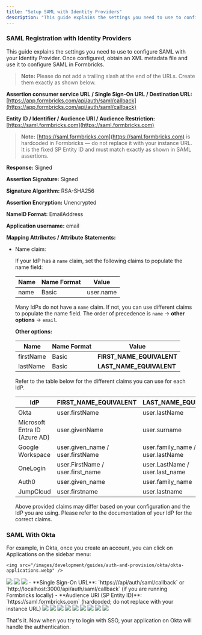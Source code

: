 ```yaml
---
title: "Setup SAML with Identity Providers"
description: "This guide explains the settings you need to use to configure SAML with your Identity Provider. Once configured, obtain an XML metadata file and use it to configure SAML in Formbricks."
---
```


### SAML Registration with Identity Providers

This guide explains the settings you need to use to configure SAML with your Identity Provider. Once configured, obtain an XML metadata file and use it to configure SAML in Formbricks.

> **Note:** Please do not add a trailing slash at the end of the URLs. Create them exactly as shown below.

**Assertion consumer service URL / Single Sign-On URL / Destination URL:** [https://app.formbricks.com/api/auth/saml/callback](https://app.formbricks.com/api/auth/saml/callback)

**Entity ID / Identifier / Audience URI / Audience Restriction:** [https://saml.formbricks.com](https://saml.formbricks.com)

> **Note:** [https://saml.formbricks.com](https://saml.formbricks.com) is hardcoded in Formbricks — do not replace it with your instance URL. It is the fixed SP Entity ID and must match exactly as shown in SAML assertions.

**Response:** Signed

**Assertion Signature:** Signed

**Signature Algorithm:** RSA-SHA256

**Assertion Encryption:** Unencrypted

**NameID Format:** EmailAddress

**Application username:** email

**Mapping Attributes / Attribute Statements:**

- Name claim:

  If your IdP has a `name` claim, set the following claims to populate the name field:

  | Name | Name Format | Value     |
  | ---- | ----------- | --------- |
  | name | Basic       | user.name |

  Many IdPs do not have a `name` claim. If not, you can use different claims to populate the name field. The order of precedence is `name` -> **other options** -> `email`.

  **Other options:**

  | Name      | Name Format | Value                     |
  | --------- | ----------- | ------------------------- |
  | firstName | Basic       | **FIRST_NAME_EQUIVALENT** |
  | lastName  | Basic       | **LAST_NAME_EQUIVALENT**  |

  Refer to the table below for the different claims you can use for each IdP.

  | IdP                           | FIRST_NAME_EQUIVALENT            | LAST_NAME_EQUIVALENT             |
  | ----------------------------- | -------------------------------- | -------------------------------- |
  | Okta                          | user.firstName                   | user.lastName                    |
  | Microsoft Entra ID (Azure AD) | user.givenName                   | user.surname                     |
  | Google Workspace              | user.given_name / user.firstName | user.family_name / user.lastName |
  | OneLogin                      | user.FirstName / user.first_name | user.LastName / user.last_name   |
  | Auth0                         | user.given_name                  | user.family_name                 |
  | JumpCloud                     | user.firstname                   | user.lastname                    |

  Above provided claims may differ based on your configuration and the IdP you are using. Please refer to the documentation of your IdP for the correct claims.

### SAML With Okta

<Steps>
  <Step title="Create an application with your SAML provider">
    For example, in Okta, once you create an account, you can click on Applications on the sidebar menu:

    <img src="/images/development/guides/auth-and-provision/okta/okta-applications.webp" />

  </Step>
  <Step title="Click on Create App Integration">
  <img src="/images/development/guides/auth-and-provision/okta/create-app-integration.webp" />
  </Step>
  <Step title="Select SAML 2.0 in the modal form, and click Next">
    <img src="/images/development/guides/auth-and-provision/okta/select-saml-2.0.webp" />
  </Step>
  <Step title="Fill the general settings as shown and click Next">
    <img src="/images/development/guides/auth-and-provision/okta/general-settings.webp" />
  </Step>
  <Step title="Enter the SAML Integration Settings as shown and click Next">
    - **Single Sign-On URL**: `https://<your-formbricks-instance>/api/auth/saml/callback` or `http://localhost:3000/api/auth/saml/callback` (if you are running Formbricks locally)
    - **Audience URI (SP Entity ID)**: `https://saml.formbricks.com` (hardcoded; do not replace with your instance URL)
    <img src="/images/development/guides/auth-and-provision/okta/saml-integration-settings.webp" />
  </Step>
  <Step title="Fill the fields mapping as shown and click Next">
    <img src="/images/development/guides/auth-and-provision/okta/fields-mapping.webp" />
  </Step>
  <Step title="Check the internal app checkbox and click Finish">
    <img src="/images/development/guides/auth-and-provision/okta/internal-app.webp" />
  </Step>
  <Step title="Check that the app is created successfully">
    <img src="/images/development/guides/auth-and-provision/okta/app-created.webp" />
  </Step>
  <Step title="Click on the app and head over to the Assignments tab">
    <img src="/images/development/guides/auth-and-provision/okta/assignments-tab.webp" />
  </Step>
  <Step title="Click on Assign button and select Assign to People">
    <img src="/images/development/guides/auth-and-provision/okta/assign-to-people.webp" />
  </Step>
  <Step title="Select the users you want to assign the app to and click Assign">
    <img src="/images/development/guides/auth-and-provision/okta/select-users.webp" />
  </Step>
  <Step title="Head over to the Sign On tab and click on the 'view SAML setup instructions' button">
    <img src="/images/development/guides/auth-and-provision/okta/view-saml-instructions.webp" />
  </Step>
  <Step title="Scroll to the bottom and copy the IDP metadata">
    <img src="/images/development/guides/auth-and-provision/okta/idp-metadata.webp" />
  </Step>
  <Step title="Copy the IDP metadata and paste it in the `connection.xml` file in the `formbricks/saml-connection` (use `formbricks/apps/web/saml-connection` for development) directory" />
</Steps>

That's it. Now when you try to login with SSO, your application on Okta will handle the authentication.
